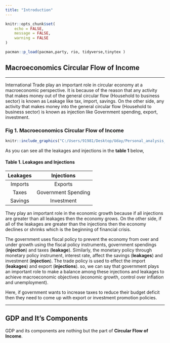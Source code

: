 ```yaml
---
title: "Introduction"
---
```


```r
knitr::opts_chunk$set(
	echo = FALSE,
	message = FALSE,
	warning = FALSE
)
```

```r

pacman::p_load(pacman,party, rio, tidyverse,tinytex )


```

## Macroeconomics Circular Flow of Income

---

International Trade play an important role in circular economy at a macroeconomic perspective. It is because of the reason that any activity that makes money out of the general circular flow (Household to business sector) is known as Leakage like tax, import, savings. On the other side, any activity that makes money into the general circular flow (Household to business sector) is known as injection like Government spending, export, investment.


### Fig 1. Macroeconomics Circular Flow of Income
```r
knitr::include_graphics("C:/Users/91981/Desktop/Uday/Personal_analysis_projects/Git_projects/R_projects/R_Projects/Circular Economy Flow Chart.png")
```

As you can see all the leakages and injections in the **table 1** below,

#### Table 1. Leakages and Injections
**Leakages** |**Injections** 
:-----:|:-----: 
Imports|Exports
Taxes|Government Spending
Savings|Investment

They play an important role in the economic growth because if all injections are greater than all leakages then the economy grows. On the other side, if all of the leakages are greater than the injections then the economy declines or shrinks which is the beginning of financial crisis.

The government uses fiscal policy to prevent the economy from over and under growth using the fiscal policy instruments, government spendings (**injection**) and taxes (**leakage**). Similarly, the monetary policy through monetary policy instrument, interest rate, affect the savings (**leakages**) and investment (**injection**). The trade policy is used to effect the import (**leakages**) and export (**injections**). so, we can say that government plays an important role to make a balance among these injections and leakages to achieve macroeconomic objectives (economic growth, control over inflation and unemployment).

Here, if government wants to increase taxes to reduce their budget deficit then they need to come up with export or investment promotion policies.

---

## GDP and It's Components

GDP and its components are nothing but the part of **Circular Flow of Income**.
